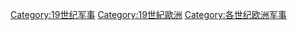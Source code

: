 [[Category:19世纪军事|Category:19世纪军事]]
[[Category:19世紀歐洲|Category:19世紀歐洲]]
[[Category:各世纪欧洲军事|Category:各世纪欧洲军事]]